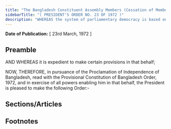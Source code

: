 ```yaml
---
title: "The Bangladesh Constituent Assembly Members (Cessation of Membership) Order, 1972 (P.O.)"
sidebarTitle: "( PRESIDENT'S ORDER NO. 23 OF 1972 )"
description: "WHEREAS the system of parliamentary democracy is based on the effective functioning of political parties and it is in the interest of such functioning that a person who has become a member of the Constituent Assembly on the basis of elections in which he was a candidate on the basis of his having been nominated and granted a ticket by a political party should cease to be such member upon his resignation or expulsion from such political party;"
---
```


**Date of Publication:** [ 23rd March, 1972 ]

## Preamble

AND WHEREAS it is expedient to make certain provisions in that behalf;

NOW, THEREFORE, in pursuance of the Proclamation of Independence of Bangladesh, read with the Provisional Constitution of Bangladesh Order, 1972, and in exercise of all powers enabling him in that behalf, the President is pleased to make the following Order:-

## Sections/Articles

## Footnotes
